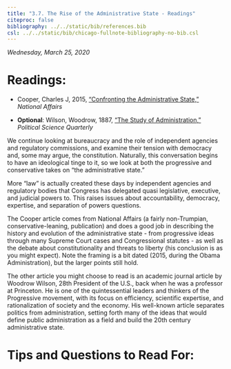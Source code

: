 ```yaml
---
title: "3.7. The Rise of the Administrative State - Readings"
citeproc: false
bibliography: ../../static/bib/references.bib
csl: ../../static/bib/chicago-fullnote-bibliography-no-bib.csl
---
```


*Wednesday, March 25, 2020*

# Readings:

- <i class="fas fa-external-link-square-alt"></i> Cooper, Charles J, 2015, ["Confronting the Administrative State,"](https://www.nationalaffairs.com/publications/detail/confronting-the-administrative-state) *National Affairs*

- <i class="fas fa-external-link-square-alt"></i> **Optional**: Wilson, Woodrow, 1887, ["The Study of Administration,"](/readings/Wilson-1887.pdf) *Political Science Quarterly*

We continue looking at bureaucracy and the role of independent agencies and regulatory commissions, and examine their tension with democracy and, some may argue, the constitution. Naturally, this conversation begins to have an ideological tinge to it, so we look at both the progressive and conservative takes on "the administrative state."

More "law" is actually created these days by independent agencies and regulatory bodies that Congress has delegated quasi legislative, executive, and judicial powers to. This raises issues about accountability, democracy, expertise, and separation of powers questions.

The Cooper article comes from National Affairs (a fairly non-Trumpian, conservative-leaning, publication) and does a good job in describing the history and evolution of the administrative state - from progressive ideas through many Supreme Court cases and Congressional statutes - as well as the debate about constitutionality and threats to liberty (his conclusion is as you might expect). Note the framing is a bit dated (2015, during the Obama Administration), but the larger points still hold.

The other article you might choose to read is an academic journal article by Woodrow Wilson, 28th President of the U.S., back when he was a professor at Princeton. He is one of the quintessential leaders and thinkers of the Progressive movement, with its focus on efficiency, scientific expertise, and rationalization of society and the economy. His well-known article separates politics from administration, setting forth many of the ideas that would define public administration as a field and build the 20th century administrative state.

# Tips and Questions to Read For:

